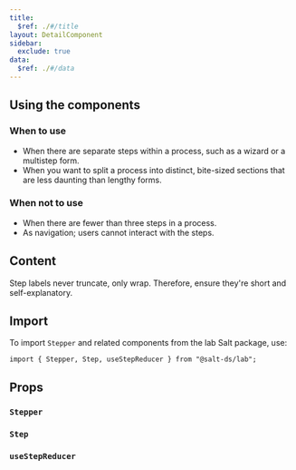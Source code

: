 ```yaml
---
title:
  $ref: ./#/title
layout: DetailComponent
sidebar:
  exclude: true
data:
  $ref: ./#/data
---
```


## Using the components

### When to use

- When there are separate steps within a process, such as a wizard or a multistep form.
- When you want to split a process into distinct, bite-sized sections that are less daunting than lengthy forms.

### When not to use

- When there are fewer than three steps in a process.
- As navigation; users cannot interact with the steps.

## Content

Step labels never truncate, only wrap. Therefore, ensure they're short and self-explanatory.

## Import

To import `Stepper` and related components from the lab Salt package, use:

```
import { Stepper, Step, useStepReducer } from "@salt-ds/lab";
```

## Props

### `Stepper`

<PropsTable packageName="lab" componentName="Stepper" />

### `Step`

<PropsTable packageName="lab" componentName="Step" />

### `useStepReducer`

<PropsTable packageName="lab" componentName="useStepReducer" />